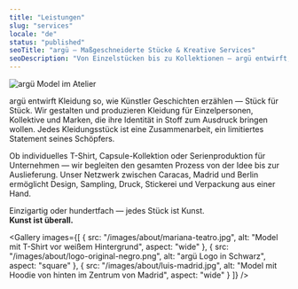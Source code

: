 ```yaml
---
title: "Leistungen"
slug: "services"
locale: "de"
status: "published"
seoTitle: "argü — Maßgeschneiderte Stücke & Kreative Services"
seoDescription: "Von Einzelstücken bis zu Kollektionen — argü entwirft, personalisiert und produziert tragbare Kunst."
---
```


<Hero title="Maßgeschneiderte Stücke & Kreative Services" kicker="argü kollektiv" subtitle="Vom Einzelstück bis zur Kollektion" />

<img
  src="/images/about/mariana-teatro.jpg"
  alt="argü Model im Atelier"
  className="w-full max-w-6xl mx-auto mt-10 rounded-2xl object-cover aspect-[21/9]"
  loading="eager"
  decoding="async"
/>

<section className="max-w-4xl mx-auto px-4 md:px-6 my-16 space-y-6">
  <p>
    argü entwirft Kleidung so, wie Künstler Geschichten erzählen — Stück für Stück.  
    Wir gestalten und produzieren Kleidung für Einzelpersonen, Kollektive und Marken,
    die ihre Identität in Stoff zum Ausdruck bringen wollen.
    Jedes Kleidungsstück ist eine Zusammenarbeit, ein limitiertes Statement seines Schöpfers.
  </p>
  <p>
    Ob individuelles T-Shirt, Capsule-Kollektion oder Serienproduktion für Unternehmen —
    wir begleiten den gesamten Prozess von der Idee bis zur Auslieferung.
    Unser Netzwerk zwischen Caracas, Madrid und Berlin ermöglicht Design, Sampling,
    Druck, Stickerei und Verpackung aus einer Hand.
  </p>

  <Callout tone="success">
    Einzigartig oder hundertfach — jedes Stück ist Kunst.  
    <br />
    <strong>Kunst ist überall.</strong>
  </Callout>
</section>

<Gallery images={[
  { src: "/images/about/mariana-teatro.jpg", alt: "Model mit T-Shirt vor weißem Hintergrund", aspect: "wide" },
  { src: "/images/about/logo-original-negro.png", alt: "argü Logo in Schwarz", aspect: "square" },
  { src: "/images/about/luis-madrid.jpg", alt: "Model mit Hoodie von hinten im Zentrum von Madrid", aspect: "wide" }
]} />
